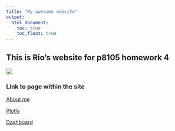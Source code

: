 ```yaml
---
title: "My awesome website"
output: 
  html_document:
    toc: true
    toc_float: true
---
```


## This is Rio's website for p8105 homework 4

![](https://media.giphy.com/media/ASd0Ukj0y3qMM/giphy.gif)


### Link to page within the site

[About me](about.html)

[Plotly](plotly.html)

[Dashboard](dashboard.html)